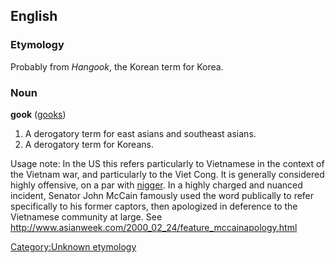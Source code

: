 ==English==
===Etymology===
Probably from ''Hangook'', the Korean term for Korea.

===Noun===
'''gook''' ([[gooks]])

#A derogatory term for east asians and southeast asians.
#A derogatory term for Koreans.

Usage note: In the US this refers particularly to Vietnamese in the context of the Vietnam war, and particularly to the Viet Cong.  It is generally considered highly offensive, on a par with [[nigger]].  In a highly charged and nuanced incident, Senator John McCain famously used the word publically to refer specifically to his former captors, then apologized in deference to the Vietnamese community at large.  See http://www.asianweek.com/2000_02_24/feature_mccainapology.html

[[Category:Unknown etymology]]<!--SOED-->